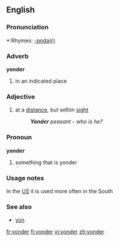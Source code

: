 ==English==

===Pronunciation===
*:Rhymes: [[Rhymes:English:-ɒndə(r)|-ɒndə(r)]]

===Adverb===
'''yonder'''

# in an indicated place

===Adjective===
{{en-adj|-}}

# at a [[distance]], but within [[sight]]
#:'' '''Yonder''' peasant - who is he?''

===Pronoun===
'''yonder'''

# something that is yonder

===Usage notes===
In the [[US]] it is used more often in the South

===See also===
*[[yon]]

[[fr:yonder]]
[[fi:yonder]]
[[vi:yonder]]
[[zh:yonder]]